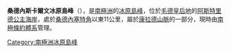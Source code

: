 {{coord|71|40|S|9|53|E|display=title}}

'''桑德內斯卡爾文冰原島峰'''（{{lang-en|Sandneskalven Nunatak}}），是[[南極洲|南極洲]]的[[冰原島峰|冰原島峰]]，位於[[毛德皇后地|毛德皇后地]]的[[阿斯特里德公主海岸|阿斯特里德公主海岸]]，處於[[桑德內塞特角|桑德內塞特角]]以東11公里，屬於[[康拉德山脈|康拉德山脈]]的一部分，現時由[[南極條約體系|南極條約體系]]管理。

{{Antarctica-geo-stub}}
[[Category:南極洲冰原島峰|Category:南極洲冰原島峰]]